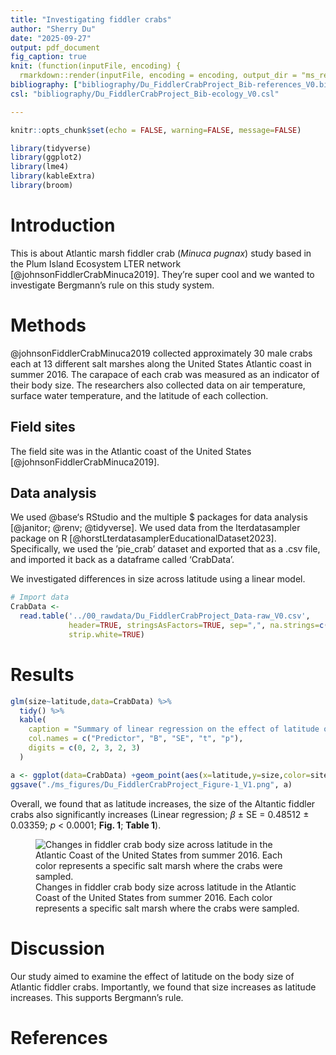 ```yaml
---
title: "Investigating fiddler crabs"
author: "Sherry Du"
date: "2025-09-27"
output: pdf_document
fig_caption: true
knit: (function(inputFile, encoding) {
  rmarkdown::render(inputFile, encoding = encoding, output_dir = "ms_rendered") })
bibliography: ["bibliography/Du_FiddlerCrabProject_Bib-references_V0.bib","bibliography/Du_FiddlerCrabProject_Bib-grateful-refs_V0.bib"]
csl: "bibliography/Du_FiddlerCrabProject_Bib-ecology_V0.csl"

---
```


```r
knitr::opts_chunk$set(echo = FALSE, warning=FALSE, message=FALSE)
```

```r
library(tidyverse)
library(ggplot2)
library(lme4)
library(kableExtra)
library(broom)
```

# Introduction

This is about Atlantic marsh fiddler crab (*Minuca pugnax*) study based in the Plum Island Ecosystem LTER network [@johnsonFiddlerCrabMinuca2019]. They're super cool and we wanted to investigate Bergmann's rule on this study system.

# Methods

@johnsonFiddlerCrabMinuca2019 collected approximately 30 male crabs each at 13 different salt marshes along the United States Atlantic coast in summer 2016. The carapace of each crab was measured as an indicator of their body size. The researchers also collected data on air temperature, surface water temperature, and the latitude of each collection.

## Field sites

The field site was in the Atlantic coast of the United States [@johnsonFiddlerCrabMinuca2019].

## Data analysis

We used @base's RStudio and the multiple \$ packages for data analysis [@janitor; @renv; @tidyverse]. We used data from the lterdatasampler package on R [@horstLterdatasamplerEducationalDataset2023]. Specifically, we used the 'pie_crab' dataset and exported that as a .csv file, and imported it back as a dataframe called 'CrabData'.

We investigated differences in size across latitude using a linear model.

```r
# Import data
CrabData <- 
  read.table('../00_rawdata/Du_FiddlerCrabProject_Data-raw_V0.csv', 
             header=TRUE, stringsAsFactors=TRUE, sep=",", na.strings=c(""," ","NA"), dec=".", 
             strip.white=TRUE)
```

# Results

```r
glm(size~latitude,data=CrabData) %>%
  tidy() %>%
  kable(
    caption = "Summary of linear regression on the effect of latitude on fiddler crab body size in the Atlantic coast of the United States in 2016.",
    col.names = c("Predictor", "B", "SE", "t", "p"),
    digits = c(0, 2, 3, 2, 3)
  )
```

```r
a <- ggplot(data=CrabData) +geom_point(aes(x=latitude,y=size,color=site))
ggsave("./ms_figures/Du_FiddlerCrabProject_Figure-1_V1.png", a)
```

Overall, we found that as latitude increases, the size of the Altantic fiddler crabs also significantly increases (Linear regression; $\beta$ ± SE = 0.48512 ± 0.03359; *p* < 0.0001; **Fig. 1**; **Table 1**). 

![Changes in fiddler crab body size across latitude in the Atlantic Coast of the United States from summer 2016. Each color represents a specific salt marsh where the crabs were sampled.](./ms_figures/Du_FiddlerCrabProject_Figure-1_V1.png)

# Discussion

Our study aimed to examine the effect of latitude on the body size of Atlantic fiddler crabs. Importantly, we found that size increases as latitude increases. This supports Bergmann's rule. 

# References
